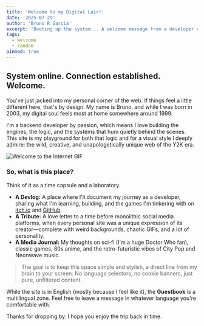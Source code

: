```yaml
---
title: 'Welcome to my Digital Lair!'
date: '2025-07-29'
author: 'Bruno R Garcia'
excerpt: 'Booting up the system... A welcome message from a developer nostalgic for an era he never knew.'
tags:
  - welcome
  - random
pinned: true
---
```


## System online. Connection established. Welcome.

You've just jacked into my personal corner of the web. If things feel a little different here, that's by design. My name is Bruno, and while I was born in 2003, my digital soul feels most at home somewhere around 1999.

I'm a backend developer by passion, which means I love building the engines, the logic, and the systems that hum quietly behind the scenes. This site is my playground for both that logic and for a visual style I deeply admire: the wild, creative, and unapologetically unique web of the Y2K era.

<div style={{ textAlign: 'center', margin: '30px 0' }}>
  <Image 
    src="/images/welcomePostGif.gif" 
    alt="Welcome to the Internet GIF"
    width={400} 
    height={150} 
    unoptimized={true}
  />
</div>

### So, what is this place?

Think of it as a time capsule and a laboratory.

- **A Devlog:** A place where I'll document my journey as a developer, sharing what I'm learning, building, and the games I'm tinkering with on [itch.io](https://ykkos2.itch.io/) and [GitHub](https://github.com/brunoydev).
- **A Tribute:** A love letter to a time before monolithic social media platforms, when every personal site was a unique expression of its creator—complete with weird backgrounds, chaotic GIFs, and a lot of personality.
- **A Media Journal:** My thoughts on sci-fi (I'm a huge Doctor Who fan), classic games, 80s anime, and the retro-futuristic vibes of City Pop and Neonwave music.

> The goal is to keep this space simple and stylish, a direct line from my brain to your screen. No language selectors, no cookie banners, just pure, unfiltered content.

While the site is in English (mostly because I feel like it), the **Guestbook** is a multilingual zone. Feel free to leave a message in whatever language you're comfortable with.

Thanks for dropping by. I hope you enjoy the trip back in time.

